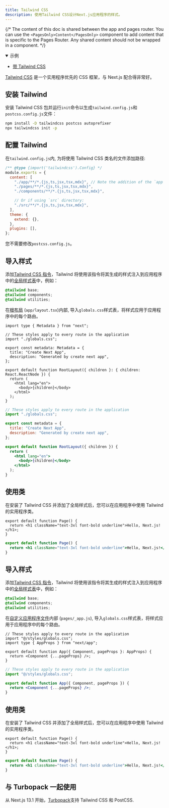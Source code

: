 ```yaml
---
title: Tailwind CSS
description: 使用Tailwind CSS设计Next.js应用程序的样式。
---
```


{/* The content of this doc is shared between the app and pages router. You can use the `<PagesOnly>Content</PagesOnly>` component to add content that is specific to the Pages Router. Any shared content should not be wrapped in a component. */}

<PagesOnly>

<details open>
  <summary>示例</summary>

- [带 Tailwind CSS](https://github.com/vercel/next.js/tree/canary/examples/with-tailwindcss)

</details>

</PagesOnly>

[Tailwind CSS](https://tailwindcss.com/) 是一个实用程序优先的 CSS 框架，与 Next.js 配合得非常好。

## 安装 Tailwind

安装 Tailwind CSS 包并运行`init`命令以生成`tailwind.config.js`和`postcss.config.js`文件：

```bash filename="Terminal"
npm install -D tailwindcss postcss autoprefixer
npx tailwindcss init -p
```

## 配置 Tailwind

在`tailwind.config.js`内, 为将使用 Tailwind CSS 类名的文件添加路径:

```js filename="tailwind.config.js"
/** @type {import('tailwindcss').Config} */
module.exports = {
  content: [
    "./app/**/*.{js,ts,jsx,tsx,mdx}", // Note the addition of the `app` directory.
    "./pages/**/*.{js,ts,jsx,tsx,mdx}",
    "./components/**/*.{js,ts,jsx,tsx,mdx}",

    // Or if using `src` directory:
    "./src/**/*.{js,ts,jsx,tsx,mdx}",
  ],
  theme: {
    extend: {},
  },
  plugins: [],
};
```

您不需要修改`postcss.config.js`。

<AppOnly>

## 导入样式

添加[Tailwind CSS 指令](https://tailwindcss.com/docs/functions-and-directives#directives)，Tailwind 将使用该指令将其生成的样式注入到应用程序中的[全局样式表](/docs/app/building-your-application/styling/css-modules#global-styles)中，例如：

```css filename="app/globals.css"
@tailwind base;
@tailwind components;
@tailwind utilities;
```

在[根布局](/docs/app/building-your-application/routing/pages-and-layouts#root-layout-required) (`app/layout.tsx`)内部, 导入`globals.css`样式表，将样式应用于应用程序中的每个路由。

```tsx filename="app/layout.tsx" switcher
import type { Metadata } from "next";

// These styles apply to every route in the application
import "./globals.css";

export const metadata: Metadata = {
  title: "Create Next App",
  description: "Generated by create next app",
};

export default function RootLayout({ children }: { children: React.ReactNode }) {
  return (
    <html lang="en">
      <body>{children}</body>
    </html>
  );
}
```

```jsx filename="app/layout.js" switcher
// These styles apply to every route in the application
import "./globals.css";

export const metadata = {
  title: "Create Next App",
  description: "Generated by create next app",
};

export default function RootLayout({ children }) {
  return (
    <html lang="en">
      <body>{children}</body>
    </html>
  );
}
```

## 使用类

在安装了 Tailwind CSS 并添加了全局样式后，您可以在应用程序中使用 Tailwind 的实用程序类。

```tsx filename="app/page.tsx" switcher
export default function Page() {
  return <h1 className="text-3xl font-bold underline">Hello, Next.js!</h1>;
}
```

```jsx filename="app/page.js" switcher
export default function Page() {
  return <h1 className="text-3xl font-bold underline">Hello, Next.js!</h1>;
}
```

</AppOnly>

<PagesOnly>

## 导入样式

添加[Tailwind CSS 指令](https://tailwindcss.com/docs/functions-and-directives#directives)，Tailwind 将使用该指令将其生成的样式注入到应用程序中的[全局样式表](/docs/pages/building-your-application/styling/css-modules#global-styles)中，例如：

```css filename="styles/globals.css"
@tailwind base;
@tailwind components;
@tailwind utilities;
```

在[自定义应用程序文件](/docs/pages/building-your-application/routing/custom-app)内部 (`pages/_app.js`), 导入`globals.css`样式表，将样式应用于应用程序中的每个路由。

```tsx filename="pages/_app.tsx" switcher
// These styles apply to every route in the application
import "@/styles/globals.css";
import type { AppProps } from "next/app";

export default function App({ Component, pageProps }: AppProps) {
  return <Component {...pageProps} />;
}
```

```jsx filename="pages/_app.js" switcher
// These styles apply to every route in the application
import "@/styles/globals.css";

export default function App({ Component, pageProps }) {
  return <Component {...pageProps} />;
}
```

## 使用类

在安装了 Tailwind CSS 并添加了全局样式后，您可以在应用程序中使用 Tailwind 的实用程序类。

```tsx filename="pages/index.tsx" switcher
export default function Page() {
  return <h1 className="text-3xl font-bold underline">Hello, Next.js!</h1>;
}
```

```jsx filename="pages/index.js" switcher
export default function Page() {
  return <h1 className="text-3xl font-bold underline">Hello, Next.js!</h1>;
}
```

</PagesOnly>

## 与 Turbopack 一起使用

从 Next.js 13.1 开始，[Turbopack](https://turbo.build/pack/docs/features/css#tailwind-css)支持 Tailwind CSS 和 PostCSS.
